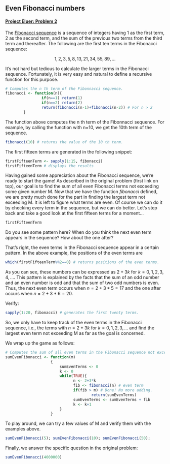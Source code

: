 ## Even Fibonacci numbers

#### [Project Eluer: Problem 2](https://projecteuler.net/problem=2)

The [Fibonacci sequence](http://en.wikipedia.org/wiki/Fibonacci_number) is a 
sequence of integers having 1 as the first term, 2 as the second term, 
and the sum of the previous two terms from the third term and thereafter. The 
following are the first ten terms in the Fibonacci sequence:

$$ 1,2,3,5,8,13,21,34,55,89,... $$

It's not hard but tedious to calculate the larger terms in the Fibonacci sequence. 
Fortunately, it is very easy and natural to define a recursive function for this
purpose.

```r
# Computes the n th term of the Fibonnacci sequence. 
fibonacci <- function(n){
                if(n==1) return(1)
                if(n==2) return(2)
                return(fibonacci(n-1)+fibonacci(n-2)) # For n > 2
        }
```

The function above computes the n th term of the Fibonnacci sequence. For example, 
by calling the function with n=10, we get the 10th term of the sequence.

```r
fibonacci(10) # returns the value of the 10 th term.
```

The first fifteen terms are generated in the following snippet:

```r
firstFifteenTerm <- sapply(1:15, fibonacci)
firstFifteenTerm # displays the results
```

Having gained some appreciation about the Fibonacci sequence, we're ready to 
start the game! As described in the original problem (first link on top),
our goal is to find the sum of all even Fibonacci terms not exceeding some given
number M. Now that we have the function _fibonacci_ defined, we are pretty much done
for the part in finding the largest term not exceeding M. It is left to figure 
what terms are even. Of course we can do it by checking every term in the sequence,
but we can do better. Let's step back and take a good look at the first fifteen 
terms for a moment...

```r
firstFifteenTerm 
```

Do you see some pattern here? When do you think the next even term appears in 
the sequence? How about the one after?

That's right, the even terms in the Fibonacci sequence appear in a certain
pattern. In the above example, the positions of the even terms are

```r
which(firstFifteenTerm%%2==0) # returns positions of the even terms.
```

As you can see, these numbers can be expressed as $2+3k$ for $k=0,1,2,3,4,...$. 
This pattern is explained by the facts that the sum of an odd number and an even 
number is odd and that the sum of two odd numbers is even. Thus, the next even 
term occurs when $n=2+3*5=17$ and the one after occurs when $n=2+3*6=20$.

Verify:
```r
sapply(1:20, fibonacci) # generates the first twenty terms.
```


So, we only have to keep track of the even terms in the Fibonacci sequence, i.e.,
the terms with $n=2+3k$ for $k=0,1,2,3,...$ and find the largest even term not 
exceeding M as far as the goal is concerned.

We wrap up the game as follows:

```r
# Computes the sum of all even terms in the Fibonacci sequence not exceeding m.
sumEvenFibonacci <- function(m)
                    {
                        sumEvenTerms <- 0
                        k <- 0
                        while(TRUE){
                              n <- 2+3*k
                              fib <- fibonacci(n) # even term
                              if(fib > m) # Done! No more adding.
                                      return(sumEvenTerms)
                              sumEvenTerms <- sumEvenTerms + fib
                              k <- k+1
                        }
                    }
```

To play around, we can try a few values of M and verify them with the examples above.

```r
sumEvenFibonacci(5); sumEvenFibonacci(10); sumEvenFibonacci(50);
```

Finally, we answer the specific question in the original problem:
```r
sumEvenFibonacci(4000000)
```








